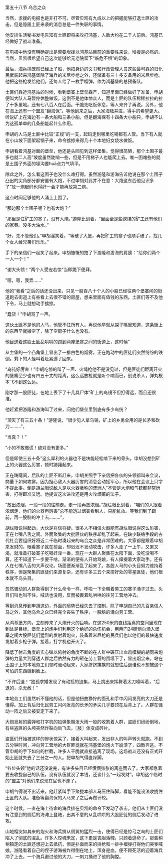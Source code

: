 

第五十八节 乌合之众

当然，求援的电报也是非打不可。尽管贝凯有九成以上的把握能够打退土匪的攻击。但是隐匿土匪来袭的消息总是一件失职的事情。

他安排生活秘书发电告知有土匪即将来攻打鸿基，人数大约在二千人前后。鸿基已经做好了战斗准备。

在电报中他没有明确提出是否要增援以鸿基站目前的重要性来说，增援是必然的。当然，贝凯很希望自己这次能够给元老院留下“临危不惧”的印象。

最后，海兵排既然已经上了船，他把身边的文书和行政管理人员这些最可靠的归化民武装起来鸿基堡除了海兵的米尼步枪之外，还储备有三十多支备用的米尼步枪。他把这些枪发给他们，还每人给了一枚手榴弹，作为鸿基堡的总预备队。

土匪们靠近鸿基站的时候，看到堡寨上壁垒森严，知道里面已经做好了准备，申胡便叫大队人马暂停休整做饭。这倒不是他体恤众人，而是土匪的队伍稀稀拉拉的拉了十多里地。还有七八百人在后面。干脆先吃饭休息，等人来齐了再说。另外，他在海上还有一个盟友“翻海保”。等他到来之后，大家海陆并进，得手的希望更大。听说矿上在海边有一条大船和三条小船，但是翻海保有十四条大小船只，申胡不认为这孤单单的几条船能起什么作用。

申胡的人马是土匪中比较“正规”的一支，起码走到哪里吃喝都有人管。当下有人就在小山坡下面架起锅子来，命令掳掠来得几十个本地妇女烧水做饭。

申胡看着鸿基对面的堡垒，他还是头回见到这样堡集，觉得很简陋，那个土围子最多也就二人高”坡度虽然陡哨一些，但是不用梯子人也能爬上去。唯一困难些的就是土围子外面的壕沟要huā点力气填平。

除此之外，怎么看这围子也没什么难打得。虽然游隆和游海告诉他说在那个土围子凸出的尖角部分都安置有大炮，不过申胡对此并不在意：大炮这东西他见识多了”放一炮起码也得好一会才能再放第二炮。

这点时间足够他的人涌上土围了。

“那边那个土围子呢？也有大炮？”

“那里是住矿工的寨子。没有大炮。”游隆比划着，“里面全是些挖煤的矿工还有他们的家眷。没多大油水。”

“好，先不管他们。”申胡淫笑着，“等破了大堡，再把矿工的寨子也顺手破了，找几个女人给兄弟们乐乐。”

手下的亲信们一起笑了起来。申胡慷慨的拍了下游隆和游海的肩膀：“给你们两个一人一个！”

“谢大头领！”两个人受宠若惊”当即跪下便拜。

“嗯，嗯，我弄……”

他的“我看”之后的话还没出来，只见一股百八十个人的小股已经往两个堡寨间的街道跑去街道上有些看上去很不错的房屋，想来里面有值钱的东西。土匪们等不及他下令，马上就想动手掳掠。

“蠢货！”申胡骂了一声。

这伙土匪不是他的人马，他管不住所有人。再说他早就从探子嘴里知道，这条街上的东西早就搬空了，除了空房子什么也没有。

他目送着这股土匪乱哄哄的跑到两座堡寨之间的街道上，这时候”

从主堡的一个凸角堡上冒出了一排白色的烟雾，正在跑动中的匪徒们突然纷纷的跌倒。剩下的人怪叫着赶紧逃了回来。

“鸟钝好厉害！”申胡吃惊的叫了一声、火绳枪他不是没见过，但是匪徒们距离开火的堡寨至少也有四五十丈的距离。这么远放枪就是听个响而已，别说杀人，弹丸根本飞不到这么远。

刚才那一股匪徒，在地上丢下了十几具尸体”矿上的鸟镜不但打得远，而且还很准。

他赶紧把游隆和游海叫了过来，问他们堡垒里到底有多少鸟统？

“顶天了有三五十条！”游隆说，“很少见人拿鸟镜，矿上的乡勇全用的是长矛和砍刀………”，

“当真？！”

“小的不敢撤谎！绝对没有更多。”

但是即使三五十条”这么犀利的火器也不是块能轻松啃下来的骨头。申胡没想到矿上的火器这么厉害，顿时踌躇起来。

正在踌躇间，后队的土匪不断赶来，申胡关照手下亲信把各伙的头领都叫来会议，商量下如何攻寨。因为担心敌人火器厉害的消息会动摇军心，所以他在会议上只字不提此事。倒是胡兰眼说敌人是以火器著称的澳洲人”不管是大炮和鸟铳都非常历害，打得即准又远。他提议这次进攻还是用火攻烟薰的法子。

“放出浓烟，一段一段的往前走。走一段再放浓烟。”胡烂眼比划着，“咱们的人跟着浓烟走，他们的火器再厉害”总不能透过烟雾看到人，只能乱放。等我们到了跟前，再一股脑的冲上去………”，

胡烂眼说得起劲，大伙是将信将疑。很多人不相信火器能有胡烂眼说得这么厉害，正在七嘴八舌之间。外面聚集的大批匪伙的秩序却乱了起来。在缺少联络手段的古代社会要组织好将近二千临时凑起来的乌合之众是非常困难的。大家都是跟着申胡来发财的，眼看寨子就在前面，却迟迟不发动攻击，许多人走了一上午，又累又渴，就准备打破寨子吃喝奸淫一番，现在一大群人聚集在太阳下面，没吃没喝不算，还不知道下一步要干啥，渐渐的便有人开始骂娘，有人撺掇着大家动手。还有人在七嘴八舌的大声议论。场面便渐渐乱了起来了。各股人马的小头目努力维持着秩序，但是聚集的匪徒们来源复杂，还有许多三五个来捞好处的零星匪徒，他们根本就不鸟头目。

忽然骚动的人群象得到了什么命令一样，呼啦一下全朝着劳工的寨子涌子过去。头目们叫也叫不住，喊话也没用，反而被裹着乱哄哄的往劳工营地冲去。

等到消息传到申胡这边，外面的局势已经失去了控制，除了申胡自己的几百亲信人马之外，其他乌合之众已经完全丧失了秩序，一股脑的涌向劳工营。

从鸿基堡方向，立刻传来了大炮开火的巨响。在这250米的直线距离的空间里现在到处是目标。堡垒上的炮手们利用这个绝好的杀伤机会，用两门24磅炮向涌入堡寨之间大股匪徒们猛烈的发射着炮火，装备着米尼枪的民兵们也以他们的最快速度发射着步枪子弹。接着，打字机也开火了。

降低了射击角度的实心弹以俯射的角度不断的在人群中碾压出血肉模糊的胡同来炮弹的力量大到穿透人群之后依然有力的砸在劳工营的围墙下了，冒出烟尘来。站在土围子上的本地劳工们顿时骚动起来，大家挤挤挨挨的就想往后退谁也不想被这个可怕的东西砸到脸上。

“不许后退！”独孤求婚发现了有动摇的迹集，马上跳出来挥舞着太刀嚎叫着，“后退的，杀无赦！”

本地劳工们虽然听不懂他的话，但是他扭曲狰狞的面孔和手中闪闪发亮的大刀还是懂得。加上背后归化民劳工闪闪发亮的长矛的矛尖几乎要顶在后背上了。人群在骚动一阵之后又被安定下来了。

大炮发射的霰弹和打字机的铅弹象飘泼大雨一般的收割着人群，盗匪们纷纷倒地，有些盗匪的头颅突然炸裂向后飞去，〖肢〗体变成碎片。

盗匪们开始被这样的惨状惊呆了，接着大叫起来，发出非人的叫声转头就跑。不到五分钟时间，冲向劳工营地的大群匪徒就在鸿基堡的炮火下崩溃了，四散奔逃。不管申胡的手下如何的拦截，许多人干脆就直接逃离了现场。这场战斗还没有正式开始土匪就失去了三分之一的人。把申胡气得直跺脚。

“各位头领”他的话还没说完，有许多头目已经慌慌张张的离座而去了。大家都急着要去收拢自己的队伍，没有队伍就没了本钱，还谈什么“一起发财”。申胡这个临时的“盟主”对他们来说现在屁也不走了。

申胡气得说不出话来，他赶紧叫手下聚拢本部人马压住阵脚，看能不能设法收拢住土匪的大队。准备等翻海保的人马来了之后再做计较。

这个时候，一直在海上待命的海兵排在贝凯的命令下发动了袭击。他们从土匪们没有注意到的侧后的海滩上登陆，出其不意的从乱哄哄的大股匪徒的侧后发动了进攻。

山地榴突如其来的炮火和海兵排从侧翼的猛烈一击，使得已经是惊弓之鸟的土匪们陷入了彻底的混乱。许多人惊魂未定，这下更是丧胆落魄，只顾着逃命了。那些稍稍镇定的土匪还想迎上去抵抗，但是扑面而来的排枪和一排手榴弹打得他们哭爹喊娘。游隆看着自己的侄子游海被炸得倒在地上，浑身是血。便不顾死活的迎着海兵冲了上去，一个海兵避过他的大刀，一刺刀捅进了他的胸膛。

